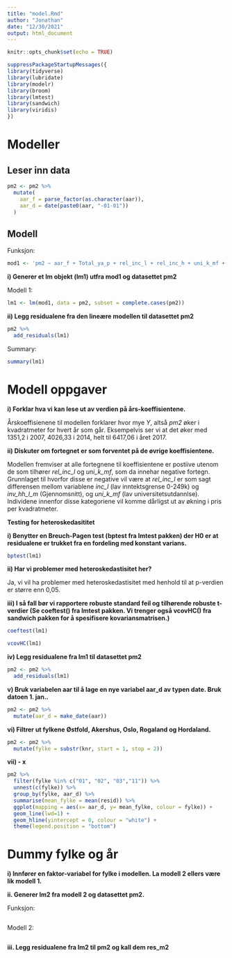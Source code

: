 ```yaml
---
title: "model.Rmd"
author: "Jonathan"
date: "12/30/2021"
output: html_document
---
```


```r
knitr::opts_chunk$set(echo = TRUE)
```

```r
suppressPackageStartupMessages({
library(tidyverse)
library(lubridate)
library(modelr)
library(broom)
library(lmtest)
library(sandwich)
library(viridis)
})
```

# Modeller

## Leser inn data

```r
pm2 <- pm2 %>%
  mutate(
    aar_f = parse_factor(as.character(aar)),
    aar_d = date(paste0(aar, "-01-01"))
  )
```

## Modell

Funksjon:

```r
mod1 <- 'pm2 ~ aar_f + Total_ya_p + rel_inc_l + rel_inc_h + uni_k_mf + uni_l_mf + nytt_bareal_pp'
```

**i) Generer et lm objekt (lm1) utfra mod1 og datasettet pm2**

Modell 1:

```r
lm1 <- lm(mod1, data = pm2, subset = complete.cases(pm2))
```

**ii) Legg residualene fra den lineære modellen til datasettet pm2**

```r
pm2 %>%
  add_residuals(lm1)
```

Summary:

```r
summary(lm1)
```

# Modell oppgaver

**i) Forklar hva vi kan lese ut av verdien på års-koeffisientene.**

Årskoeffisienene til modellen forklarer hvor mye $Y$, altså *pm2* øker i
kvadratmeter for hvert år som går. Eksempelvis ser vi at det øker med
1351,2 i 2007, 4026,33 i 2014, helt til 6417,06 i året 2017.

**ii) Diskuter om fortegnet er som forventet på de øvrige
koeffisientene.**

Modellen fremviser at alle fortegnene til koeffisientene er postiive
utenom de som tilhører *rel_inc_l* og *uni_k\_mf*, som da innehar
negative fortegn. Grunnlaget til hvorfor disse er negative vil være at
*rel_inc_l* er som sagt differensen mellom variablene *inc_l* (lav
inntektsgrense 0-249k) og *inv_hh_l\_m* (Gjennomsnitt), og *uni_k\_mf*
(lav universitetsutdannlse). Individene innenfor disse kategoriene vil
komme dårligst ut av økning i pris per kvadratmeter.

**Testing for heteroskedasititet**

**i) Benytter en Breuch-Pagen test (bptest fra lmtest pakken) der H0 er
at residualene er trukket fra en fordeling med konstant varians.**

```r
bptest(lm1)
```

**ii) Har vi problemer med heteroskedastisitet her?**

Ja, vi vil ha problemer med heteroskedastisitet med henhold til at
p-verdien er større enn 0,05.

**iii) I så fall bør vi rapportere robuste standard feil og tilhørende
robuste t-verdier (Se coeftest() fra lmtest pakken. Vi trenger også
vcovHC() fra sandwich pakken for å spesifisere kovariansmatrisen.)**

```r
coeftest(lm1)
```

```r
vcovHC(lm1)
```

**iv) Legg residualene fra lm1 til datasettet pm2**

```r
pm2 <- pm2 %>%
  add_residuals(lm1)
```

**v) Bruk variabelen aar til å lage en nye variabel aar_d av typen date.
Bruk datoen 1. jan..**

```r
pm2 <- pm2 %>%
  mutate(aar_d = make_date(aar))
```

**vi) Filtrer ut fylkene Østfold, Akershus, Oslo, Rogaland og
Hordaland.**

```r
pm2 <- pm2 %>%
  mutate(fylke = substr(knr, start = 1, stop = 2))
```

**vii) - x**

```r
pm2 %>% 
  filter(fylke %in% c("01", "02", "03","11")) %>% 
  unnest(c(fylke)) %>% 
  group_by(fylke, aar_d) %>% 
  summarise(mean_fylke = mean(resid)) %>% 
  ggplot(mapping = aes(x= aar_d, y= mean_fylke, colour = fylke)) +
  geom_line(lwd=1) +
  geom_hline(yintercept = 0, colour = "white") +
  theme(legend.position = "bottom")
```

# Dummy fylke og år

**i) Innfører en faktor-variabel for fylke i modellen. La modell 2 ellers være lik modell 1.**



**ii. Generer lm2 fra modell 2 og datasettet pm2.**

Funksjon:

```r

```

Modell 2:

```r

```


**iii. Legg residualene fra lm2 til pm2 og kall dem res_m2**

```r

```


